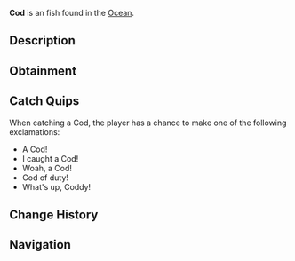 {{FishInfobox
|image          = Cod.png
|rarity         = Uncommon
|sea            = First Sea
|location       = [[Ocean]]
|sublocation    = 
|sources        = Carbon Crate, Common Crate, Fish Barrel, Fishing Rod
|radar_location = 
|xp             = 70
|weather        = Foggy
|time           = 
|season         = Winter, Spring
|bait           = Minnow
|base_weight    = 10
|base_value     = 90
|weight_range   = 8
|base_chance    = 75
|base_resil     = 70
}}
'''Cod''' is an {{Rarity|Uncommon}} fish found in the [[Ocean]].

== Description ==
{{Description|Cod are robust, deep-water fish. Best found in the open cold oceans during winter and spring. Cods are a reliable and rewarding catch with substantial size and strong fighting ability.|Bestiary Entry}}

== Obtainment ==
{{Description|Found in cold deep ocean water.|Bestiary Hint}}
{{Fish Availability|
Ancient Isle/Algae Hunt
Ancient Isle/Surrounding Ocean
Apex Fish Hunt/Mosslurker
Atlantis/Surrounding Ocean
FischFright/Frightful Pool
Forsaken Shores/Algae Hunt
Golden Tide
LEGO Pool/Studolodon Hunt
Lovestorm/Normal
Lovestorm/Supercharged
Lucky Event/Blarney McBreeze
Lucky Event/O'Mango Goldgrin
Lucky Event/Plumrick O'Luck
Lucky Event/Rowdy McCharm
Lucky Event/Sunny O'Coin
Megalodon Hunt/Eclipse and Weekend
Megalodon Hunt/Normal
Mushgrove Swamp/Algae Hunt
Northern Summit/Surrounding Ocean
Ocean
Ocean/Deep Ocean
Ocean/Harvesters Spike
Ocean/Strange Whirlpool
Ocean/The Arch
Orca Migration/Ancient
Orca Migration/Normal
Roslit Bay/Clam Abundance
Roslit Bay/Surrounding Ocean
Shark Hunt/Great Hammerhead Shark
Shark Hunt/Great White Shark
Shark Hunt/Whale Shark
Snowcap Island/Algae Hunt
Snowcap Island/Surrounding Ocean
Whale Migration/Moby
Whale Migration/Normal
|top_rods      = 
Leviathan's Fang Rod\264425.88\202765.84;
Trident Rod\258596.15\139452.78;
Free Spirit Rod\253243.31\139105.43;
Azure Of Lagoon\225148.37\166751.58;
No-Life Rod\222882.58\192142.24;
Training Rod\185950.82\193846.15;
Flimsy Rod\158355.71\134343.8;
Seraphic Rod\215038.68\196508.34;
Fungal Rod\195072.36\196186.82;
Rapid Rod\209491.11\195243.18;
Verdant Shear Rod\204079.08\194095.42;
Resourceful Rod\191389.03\191571.8;
Astralhook Rod\213562.37\72119.95;
Rod Of The Forgotten Fang\210493.04\177800.49;
Ethereal Prism Rod\207898.99\142983.28;
Challenger's Rod\207701.47\174644.32;
Rod Of The Exalted One\206230.3\161690.17;
Blazebringer Rod\204359.52\193495.18;
Rod Of The Depths\204083.67\158165.49;
Zeus Rod\202644.48\177900.11;
Depthseeker Rod\200291.45\180250.57;
Avalanche Rod\197974.1\178671.53;
Volcanic Rod\195673.91\173714.82;
Steady Rod\100691.02\96983.7
|recommended   = Trident Rod
}}

== Catch Quips ==
When catching a Cod, the player has a chance to make one of the following exclamations:
* A Cod!
* I caught a Cod!
* Woah, a Cod!
* Cod of duty!
* What's up, Coddy!

== Change History ==
{{Change History|{{subst:Current Version}}}}

== Navigation ==
{{Fish Navbox|Ocean}}
